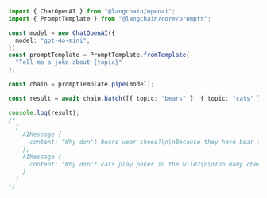 ```typescript
import { ChatOpenAI } from "@langchain/openai";
import { PromptTemplate } from "@langchain/core/prompts";

const model = new ChatOpenAI({
  model: "gpt-4o-mini",
});
const promptTemplate = PromptTemplate.fromTemplate(
  "Tell me a joke about {topic}"
);

const chain = promptTemplate.pipe(model);

const result = await chain.batch([{ topic: "bears" }, { topic: "cats" }]);

console.log(result);
/*
  [
    AIMessage {
      content: "Why don't bears wear shoes?\n\nBecause they have bear feet!",
    },
    AIMessage {
      content: "Why don't cats play poker in the wild?\n\nToo many cheetahs!"
    }
  ]
*/
```